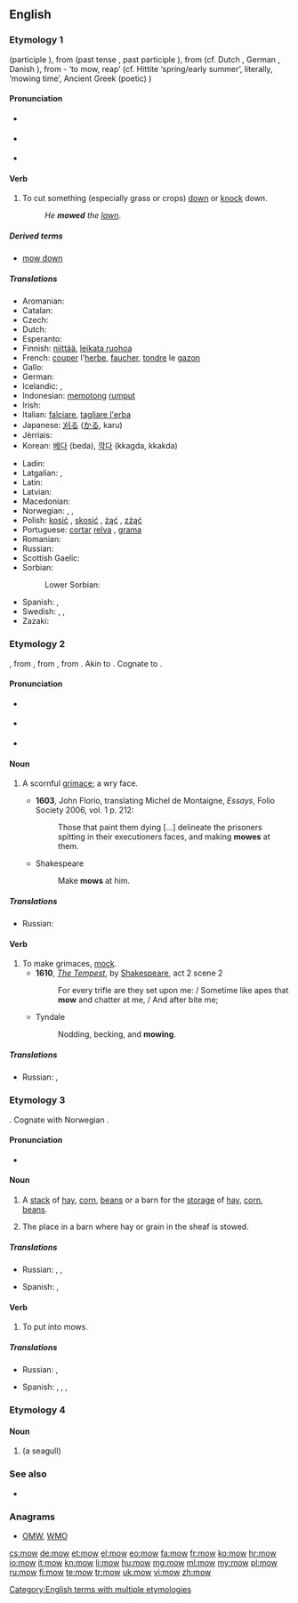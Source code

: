 ==English==

===Etymology 1===
{{etyl|enm|en}} {{term|mowen|lang=enm}} (participle {{term|mowen|lang=enm}}), from {{etyl|ang|en}} {{term/t|ang|māwan}} (past tense {{term|mēow|lang=ang}}, past participle {{term/t|ang|māwen}}), from {{etyl|gem-pro|en}} {{term/t|gem-pro|*mēaną}} (cf. Dutch {{term|maaien|lang=nl}}, German {{term|mähen|lang=de}}, Danish {{term|meje|lang=da}}), from {{etyl|ine-pro|en}} {{term/t|ine-pro|*h₂meh₁}}- ‘to mow, reap’ (cf. Hittite {{term|hamesha|lang=hit}} ‘spring/early summer’, literally, ‘mowing time’, Ancient Greek (poetic) {{term||amân}})

====Pronunciation====
* {{a|UK}} {{IPA|/məʊ/}}
* {{a|US}} {{IPA|/moʊ/}}
* {{audio|en-us-mow.ogg|Audio (US)}}
*: {{rhymes|əʊ}}

====Verb====
{{en-verb|mows|mowing|mowed|'''[[mowed]] '''or''' [[mown]]'''}}

# To cut something (especially grass or crops) [[down]] or [[knock]] down.
#: ''He '''mowed''' the [[lawn]]''.

=====Derived terms=====
* [[mow down]]

=====Translations=====
{{trans-top|to cut something down}}
* Aromanian: {{t|rup|tundu}}
* Catalan: {{t+|ca|segar}}
* Czech: {{t+|cs|sekat}}
* Dutch: {{t+|nl|maaien}}
* Esperanto: {{t+|eo|tondi}}
* Finnish: [[niittää]], [[leikata ruohoa]]
* French: [[couper]] l'[[herbe]], [[faucher]], [[tondre]] le [[gazon]]
* Gallo: {{t|roa-gal|faoucher}}
* German: {{t+|de|mähen}}
* Icelandic: {{t+|is|slá}}, {{t|is|slá gras}}
* Indonesian: [[potong|memotong]] [[rumput]]
* Irish: {{t|ga|bain}}
* Italian: [[falciare]], [[tagliare l'erba]]
* Japanese: [[刈る]] ([[かる]], karu)
* Jèrriais: {{t|roa-jer|faûchi}}
* Korean: [[베다]] (beda), [[깍다]] (kkagda, kkakda)
{{trans-mid}}
* Ladin: {{t|lld|sië}}
* Latgalian: {{t|ltg|pļaut}}, {{t|ltg|kauseit}}
* Latin: {{t|la|tondeō}}
* Latvian: {{t+|lv|pļaut}}
* Macedonian: {{t|mk|коси|tr=kósi}}
* Norwegian: {{t+|no|slå}}, {{t+|no|skjære}}, {{t+|no|klippe}}
* Polish: [[kosić]]  {{impf}}, [[skosić]] {{pf.}}, [[żąć]] {{impf}}, [[zżąć]] {{pf.}}
* Portuguese: [[cortar]] [[relva]]  {{qualifier|Portugal}}, [[grama]] {{qualifier|Brazil}}
* Romanian: {{t|ro|tunde}}
* Russian: {{t+|ru|коси́ть|impf}}
* Scottish Gaelic: {{t|gd|buain}}
* Sorbian:
*: Lower Sorbian: {{t|dsb|sec}}
* Spanish: {{t+|es|podar}}, {{t|es|segar}}
* Swedish: {{t+|sv|slå}}, {{t+|sv|klippa}}, {{t+|sv|meja}}
* Zazaki: {{t|zza|çinitene}}
{{trans-bottom}}

===Etymology 2===
{{etyl|enm|en}} {{term/t|enm|mowe}}, from {{etyl|frm|en}} {{term/t|frm|moue||lip, pout}}, from {{etyl|fro|en}} {{term/t|fro|moe||grimace}}, from {{etyl|frk|en}} {{term/t|frk|*mauwa||pout, protruding lip}}. Akin to {{etyl|dum|-}} {{term/t|dum|mouwe||protruding lip}}. Cognate to {{term|moue||pout|lang=en}}.

====Pronunciation====
* {{a|UK}} {{IPA|/məʊ/}}
* {{a|US}} {{IPA|/moʊ/}}
* {{audio|en-us-mow.ogg|Audio (US)}}
*: {{rhymes|əʊ}}

====Noun====
{{en-noun}}

# {{context|now|_|only|_|dialectal|lang=en}} A scornful [[grimace]]; a wry face. {{defdate|from 14th c.}}
#* '''1603''', John Florio, translating Michel de Montaigne, ''Essays'', Folio Society 2006, vol. 1 p. 212:
#*: Those that paint them dying [...] delineate the prisoners spitting in their executioners faces, and making '''mowes''' at them.
#* Shakespeare
#*: Make '''mows''' at him.

=====Translations=====
{{trans-top|a grimace}}
* Russian: {{t+|ru|гримаса|f|tr=grimása|sc=Cyrl}}
{{trans-mid}}
{{trans-bottom}}

====Verb====
{{en-verb}}

# To make grimaces, [[mock]].
#* '''1610''', ''[[s:The Tempest|The Tempest]]'', by [[w:William Shakespeare|Shakespeare]], act 2 scene 2
#*: For every trifle are they set upon me: / Sometime like apes that '''mow''' and chatter at me, / And after bite me;
#* Tyndale
#*: Nodding, becking, and '''mowing'''.

=====Translations=====
{{trans-top|to make grimaces, mock}}
* Russian: {{t+|ru|грима́сничать|n|tr=grimásničatʼ|sc=Cyrl}},  {{t|ru|[[стро́ить]] [[рожа|ро́жи]]|impf}}
{{trans-mid}}
{{trans-bottom}}

===Etymology 3===
{{etyl|ang|en}} {{term/t|ang|mūga}}. Cognate with Norwegian {{term|muge||heap, crowd, flock|lang=no}}.

====Pronunciation====
* {{IPA|/maʊ̯/}}
*: {{rhymes|aʊ}}

====Noun====
{{en-noun}}

# {{context|now|_|regional|lang=en}} A [[stack]] of [[hay]], [[corn]], [[beans]] or a barn for the [[storage]] of [[hay]], [[corn]], [[beans]].
# The place in a barn where hay or grain in the sheaf is stowed.

=====Translations=====
{{trans-top|a stack or barn of/for hay, corn, beans}}
* Russian: {{t+|ru|стог|m}}, {{t+|ru|скирда́|f}}, {{t+|ru|сенова́л|m}} {{qualifier|hayloft}}
{{trans-mid}}
* Spanish: {{gloss|stack}} {{t+|es|hacina|f}}, {{gloss|barn}} {{t+|es|granero|m}}
{{trans-bottom}}

====Verb====
{{en-verb}}

# {{context|agriculture|lang=en}} To put into mows.

=====Translations=====
{{trans-top|to put into mows}}
* Russian: {{t+|ru|стогова́ть|impf}}, {{t+|ru|скирдова́ть|impf}}
{{trans-mid}}
* Spanish: {{gloss|stack}} {{t+|es|hacinar}}, {{t+|es|amontonar}}, {{t|es|apilar}}, {{gloss|in barn}} {{t+|es|almacenar}}
{{trans-bottom}}

===Etymology 4===

====Noun====
{{en-noun}}

# {{alternative form of|mew|nodot=yes}} (a seagull)

{{Webster 1913}}

===See also===
* {{Wikisource1911Enc Citation|Mow}}

===Anagrams===
* [[OMW#English|OMW]], [[WMO#English|WMO]]

[[Category:English terms with multiple etymologies]]

[[cs:mow]]
[[de:mow]]
[[et:mow]]
[[el:mow]]
[[eo:mow]]
[[fa:mow]]
[[fr:mow]]
[[ko:mow]]
[[hr:mow]]
[[io:mow]]
[[it:mow]]
[[kn:mow]]
[[li:mow]]
[[hu:mow]]
[[mg:mow]]
[[ml:mow]]
[[my:mow]]
[[pl:mow]]
[[ru:mow]]
[[fi:mow]]
[[te:mow]]
[[tr:mow]]
[[uk:mow]]
[[vi:mow]]
[[zh:mow]]